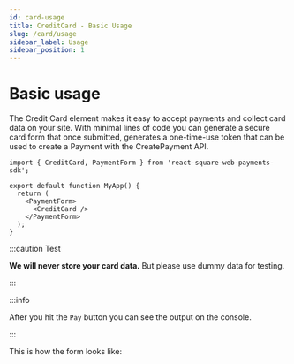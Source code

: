 ```yaml
---
id: card-usage
title: CreditCard - Basic Usage
slug: /card/usage
sidebar_label: Usage
sidebar_position: 1
---
```



# Basic usage

The Credit Card element makes it easy to accept payments and collect card data on your site. With minimal lines of code you can generate a secure card form that once submitted, generates a one-time-use token that can be used to create a Payment with the CreatePayment API.

```tsx
import { CreditCard, PaymentForm } from 'react-square-web-payments-sdk';

export default function MyApp() {
  return (
    <PaymentForm>
      <CreditCard />
    </PaymentForm>
  );
}
```

:::caution Test

**We will never store your card data.** But please use dummy data for testing.

:::

:::info

After you hit the `Pay` button you can see the output on the console.

:::

This is how the form looks like:

<PaymentForm>
  <CreditCard
    callbacks={{
      cardBrandChanged(e) {
        console.info(e);
      },
    }}
  />
</PaymentForm>
